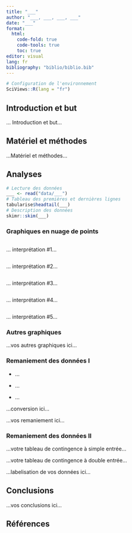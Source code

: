 ```yaml
---
title: "___"
author: "___, ___, ___, ___"
date: "___"
format:
  html:
    code-fold: true
    code-tools: true
    toc: true
editor: visual
lang: fr
bibliography: "biblio/biblio.bib"
---
```


<!--# Ceci est un commentaire. -->

<!--% Ceci est une consigne. Ne jamais modifier ni déplacer les consignes dans le document ! -->

<!--% Un et un seul étudiant remplit titre, noms et date dans l'entête YAML. Ensuite, il fait un commit - pull - push et tous les autres font un pull. -->

```r
# Configuration de l'environnement
SciViews::R(lang = "fr")
```

## Introduction et but

<!--% Arrivé au module 4, vous pouvez commencer à rédigez une courte introduction de 2 ou 3 phrases concernant vos données et une phrase pour le but du travail. Vous pouvez citez la bibliographie en utilisant le formattage Markdown ad hoc et en incluant votre référence au format bibtex dans le fichier biblio/biblio.bib -->

... Introduction et but...

## Matériel et méthodes

<!--% Arrivé au module 4, indiquez ici d'où viennent les données et aussi quel logiciel (et version) vous utilisez pour les analyses. -->

...Matériel et méthodes...

## Analyses

<!--% Un et un seul étudiant complète le chunk ci-dessous pour importer les données et pour visualiser le début et la fin du jeu de données, ainsi que la description des données. Ensuite, il fait un commit - pull - push, et tous les autres font un pull. -->

```r
# Lecture des données
___ <- read("data/___")
# Tableau des premières et dernières lignes
tabularise$headtail(___)
# Description des données
skimr::skim(___)
```

### Graphiques en nuage de points

<!--# Ceci correspond à la partie I (module 2 du cours). -->

<!--% Chaque étudiant réalise un graphique en nuage de points pertinent et l'interprète ci-dessous. Attribuez-vous un numéro de 1 à 5 au sein de l'équipe et ne modifiez que la partie vous concernant. Faites des commit - pull - push et vérifiez que tout se passe bien ou alors, appelez un enseignant à la rescousse. -->

<!--% Graphique et interprétation de l'étudiant #1 ci-dessous. -->

```r

```

... interprétation #1...

<!--% Graphique et interprétation de l'étudiant #2 ci-dessous. -->

```r

```

... interprétation #2...

<!--% Graphique et interprétation de l'étudiant #3 ci-dessous. -->

```r

```

... interprétation #3...

<!--% Graphique et interprétation de l'étudiant #4 ci-dessous. -->

```r

```

... interprétation #4...

<!--% Graphique et interprétation de l'étudiant #5 ci-dessous (effacez cette section si vous n'êtes que quatre). -->

```r

```

... interprétation #5...

### Autres graphiques

<!--# Ceci correspond à la partie II (modules 3 et 4 du cours). -->

<!--% Chaque étudiant réalise deux graphiques parmi ceux des modules 2 et 3 du cours et les interprètent juste en dessous. Organisez-vous pour minimiser les risques de conflits. Vous devez tous travailler dans le même document (pas de copies séparées par étudiants). -->

...vos autres graphiques ici...

### Remaniement des données I

<!--# Ceci correspond à la partie III (module 5 du cours). -->

<!--% Catégorisez les variables de votre jeu de données (types de variables). -->

-   ...

-   ...

-   ...

<!--% Par étudiant, réalisez une conversion de quantitatif à discret ou de quantitatif à qualitatif, ou un découpage en classes qui fait sens dans vos données. Corrigez aussi les types de variables qui seraient mal représentées dans votre jeu de données. -->

...conversion ici...

<!--% Chaque étudiant retravaille les données pour réaliser un jeu de données dérivé <data>A, <data>B, <data>C, <data>D, .... où <data> est le nom initial de votre jeu de données. Vous devez utiliser les verbes sselect(), sfilter(), smutate(), sgroup_by() et ssummarise() pour ces transformations. Soyez imaginatifs, mais réalisez des transformations qui ont un sens. Utilisez le chaînage des opérations d'une étape à l'autre avec l'opérateur de pipe que vous préférez. -->

...vos remaniement ici...

### Remaniement des données II

<!--# Ceci correspond à la partie IV (module 6 du cours). -->

<!--% Réalisez un tableau de contingence à simple et un autre à double entrée à partir de vos données. -->

...votre tableau de contingence à simple entrée...

...votre tableau de contingence à double entrée...

<!--% Labelisez vos données et ajoutez les unités là où cela est nécessaire (labels en français). -->

...labelisation de vos données ici...

## Conclusions

<!--% Lorsque toutes les analyses sont réalisées, terminez ce bloc-notes avec 3 à 5 phrases de conclusion en rapport avec ce que vous avez observé dans vos analyses. -->

...vos conclusions ici...

## Références

<!--% N'indiquez rien ci-dessous. Quarto se chargera de rajouter vos références bibliographiques automatiquement. -->
